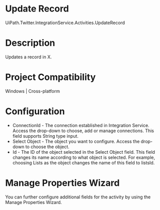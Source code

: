 ﻿# Update Record

UiPath.Twitter.IntegrationService.Activities.UpdateRecord

# Description

Updates a record in X.

# Project Compatibility

Windows | Cross-platform

# Configuration

* ConnectionId - The connection established in Integration Service. Access the drop-down to choose, add or manage connections. This field supports String type input.
* Select Object - The object you want to configure. Access the drop-down to choose the object.
* Id - The ID of the object selected in the Select Object field. This field changes its name according to what object is selected. For example, choosing Lists as the object changes the name of this field to listsId.

# Manage Properties Wizard

You can further configure additional fields for the activity by using the Manage Properties Wizard.
